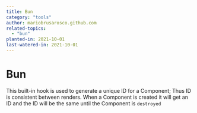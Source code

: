 ```yaml
---
title: Bun
category: "tools"
author: mariobrusarosco.github.com
related-topics:
  - "bun"
planted-in: 2021-10-01
last-watered-in: 2021-10-01
---
```


# Bun

This built-in hook is used to generate a unique ID for a Component; Thus ID is consistent between renders. When a Component is created it will get an ID and the ID will be the same until the Component is `destroyed`
